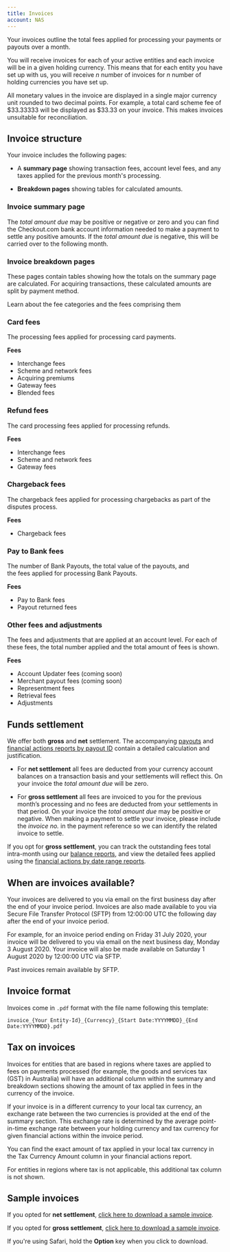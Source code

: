 ```yaml
---
title: Invoices
account: NAS
---
```


Your invoices outline the total fees applied for processing your payments or payouts over a month.

You will receive invoices for each of your active entities and each invoice will be in a given holding currency. This means that for each entity you have set up with us, you will receive _n_ number of invoices for _n_ number of holding currencies you have set up.

All monetary values in the invoice are displayed in a single major currency unit rounded to two decimal points. For example, a total card scheme fee of $33.33333 will be displayed as $33.33 on your invoice. This makes invoices unsuitable for reconciliation.

Invoice structure
-----------------

Your invoice includes the following pages:

*   A **summary page** showing transaction fees, account level fees, and any taxes applied for the previous month's processing.

*   **Breakdown pages** showing tables for calculated amounts.

### Invoice summary page

The _total amount due_ may be positive or negative or zero and you can find the Checkout.com bank account information needed to make a payment to settle any positive amounts. If the _total amount due_ is negative, this will be carried over to the following month.

### Invoice breakdown pages

These pages contain tables showing how the totals on the summary page are calculated. For acquiring transactions, these calculated amounts are split by payment method.

 Learn about the fee categories and the fees comprising them

### Card fees

The processing fees applied for processing card payments.

**Fees**

*   Interchange fees
*   Scheme and network fees
*   Acquiring premiums
*   Gateway fees
*   Blended fees

### Refund fees

The card processing fees applied for processing refunds.

**Fees**

*   Interchange fees
*   Scheme and network fees
*   Gateway fees

### Chargeback fees

The chargeback fees applied for processing chargebacks as part of the disputes process.

**Fees**

*   Chargeback fees

### Pay to Bank fees

The number of Bank Payouts, the total value of the payouts, and the fees applied for processing Bank Payouts.

**Fees**

*   Pay to Bank fees
*   Payout returned fees

### Other fees and adjustments

The fees and adjustments that are applied at an account level. For each of these fees, the total number applied and the total amount of fees is shown.

**Fees**

*   Account Updater fees (coming soon)
*   Merchant payout fees (coming soon)
*   Representment fees
*   Retrieval fees
*   Adjustments

Funds settlement
----------------

We offer both **gross** and **net** settlement. The accompanying [payouts](/display/x/Payouts+reports) and [financial actions reports by payout ID](/display/x/Financial+actions+reports) contain a detailed calculation and justification.

*   For **net settlement** all fees are deducted from your currency account balances on a transaction basis and your settlements will reflect this. On your invoice the _total amount due_ will be zero.
    

*   For **gross settlement** all fees are invoiced to you for the previous month’s processing and no fees are deducted from your settlements in that period. On your invoice the _total amount due_ may be positive or negative. When making a payment to settle your invoice, please include the _invoice no._ in the payment reference so we can identify the related invoice to settle.
    

If you opt for **gross settlement**, you can track the outstanding fees total intra-month using our [balance reports](/display/x/Balance+reports), and view the detailed fees applied using the [financial actions by date range reports](/display/x/Financial+actions+reports).

When are invoices available?
----------------------------

Your invoices are delivered to you via email on the first business day after the end of your invoice period. Invoices are also made available to you via Secure File Transfer Protocol (SFTP) from 12:00:00 UTC the following day after the end of your invoice period.

For example, for an invoice period ending on Friday 31 July 2020, your invoice will be delivered to you via email on the next business day, Monday 3 August 2020. Your invoice will also be made available on Saturday 1 August 2020 by 12:00:00 UTC via SFTP.

Past invoices remain available by SFTP.

Invoice format
--------------

Invoices come in `.pdf` format with the file name following this template:

`invoice_{Your Entity-Id}_{Currency}_{Start Date:YYYYMMDD}_{End Date:YYYYMMDD}.pdf`

Tax on invoices
---------------

Invoices for entities that are based in regions where taxes are applied to fees on payments processed (for example, the goods and services tax (GST) in Australia) will have an additional column within the summary and breakdown sections showing the amount of tax applied in fees in the currency of the invoice.

If your invoice is in a different currency to your local tax currency, an exchange rate between the two currencies is provided at the end of the summary section. This exchange rate is determined by the average point-in-time exchange rate between your holding currency and tax currency for given financial actions within the invoice period.

You can find the exact amount of tax applied in your local tax currency in the Tax Currency Amount column in your financial actions report.

For entities in regions where tax is not applicable, this additional tax column is not shown.

Sample invoices
---------------

If you opted for **net settlement**, [click here to download a sample invoice](https://assets.checkout.com/docs/downloads/sample_invoice_net.pdf).

If you opted for **gross settlement**, [click here to download a sample invoice](https://assets.checkout.com/docs/downloads/sample_invoice.pdf).

If you're using Safari, hold the **Option** key when you click to download.
